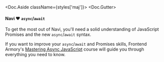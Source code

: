 
<!-- This shouldn't be translated as the course is in English -->

<Doc.Aside className={styles['maj']}>
<Doc.Gutter>
<aside>
<h4>Navi ❤️ <code>async</code>/<code>await</code></h4>

To get the most out of Navi, you'll need a solid understanding of JavaScript Promises and the new `async`/`await` syntax.

If you want to improve your `async`/`await` and Promises skills, Frontend Armory's [Mastering Async JavaScript](https://frontarm.com/courses/async-javascript/) course will guide you through everything you need to know.

</aside>
</Doc.Gutter>
</Doc.Aside>